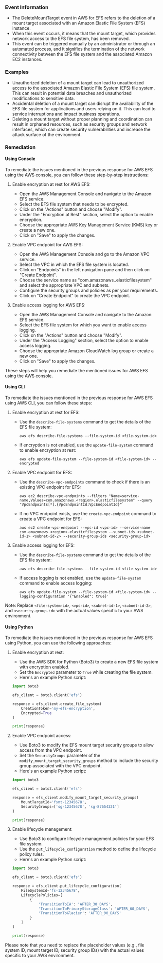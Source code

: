 
### Event Information

- The DeleteMountTarget event in AWS for EFS refers to the deletion of a mount target associated with an Amazon Elastic File System (EFS) instance.
- When this event occurs, it means that the mount target, which provides network access to the EFS file system, has been removed.
- This event can be triggered manually by an administrator or through an automated process, and it signifies the termination of the network connectivity between the EFS file system and the associated Amazon EC2 instances.


### Examples

- Unauthorized deletion of a mount target can lead to unauthorized access to the associated Amazon Elastic File System (EFS) file system. This can result in potential data breaches and unauthorized modifications to sensitive data.
- Accidental deletion of a mount target can disrupt the availability of the EFS file system for applications and users relying on it. This can lead to service interruptions and impact business operations.
- Deleting a mount target without proper planning and coordination can result in orphaned resources, such as security groups and network interfaces, which can create security vulnerabilities and increase the attack surface of the environment.

### Remediation

#### Using Console

To remediate the issues mentioned in the previous response for AWS EFS using the AWS console, you can follow these step-by-step instructions:

1. Enable encryption at rest for AWS EFS:
   - Open the AWS Management Console and navigate to the Amazon EFS service.
   - Select the EFS file system that needs to be encrypted.
   - Click on the "Actions" button and choose "Modify".
   - Under the "Encryption at Rest" section, select the option to enable encryption.
   - Choose the appropriate AWS Key Management Service (KMS) key or create a new one.
   - Click on "Save" to apply the changes.

2. Enable VPC endpoint for AWS EFS:
   - Open the AWS Management Console and go to the Amazon VPC service.
   - Select the VPC in which the EFS file system is located.
   - Click on "Endpoints" in the left navigation pane and then click on "Create Endpoint".
   - Choose the service name as "com.amazonaws.<region>.elasticfilesystem" and select the appropriate VPC and subnets.
   - Configure the security groups and policies as per your requirements.
   - Click on "Create Endpoint" to create the VPC endpoint.

3. Enable access logging for AWS EFS:
   - Open the AWS Management Console and navigate to the Amazon EFS service.
   - Select the EFS file system for which you want to enable access logging.
   - Click on the "Actions" button and choose "Modify".
   - Under the "Access Logging" section, select the option to enable access logging.
   - Choose the appropriate Amazon CloudWatch log group or create a new one.
   - Click on "Save" to apply the changes.

These steps will help you remediate the mentioned issues for AWS EFS using the AWS console.

#### Using CLI

To remediate the issues mentioned in the previous response for AWS EFS using AWS CLI, you can follow these steps:

1. Enable encryption at rest for EFS:
   - Use the `describe-file-systems` command to get the details of the EFS file system: 
     ```
     aws efs describe-file-systems --file-system-id <file-system-id>
     ```
   - If encryption is not enabled, use the `update-file-system` command to enable encryption at rest:
     ```
     aws efs update-file-system --file-system-id <file-system-id> --encrypted
     ```

2. Enable VPC endpoint for EFS:
   - Use the `describe-vpc-endpoints` command to check if there is an existing VPC endpoint for EFS:
     ```
     aws ec2 describe-vpc-endpoints --filters "Name=service-name,Values=com.amazonaws.<region>.elasticfilesystem" --query "VpcEndpoints[*].{VpcEndpointId:VpcEndpointId}"
     ```
   - If no VPC endpoint exists, use the `create-vpc-endpoint` command to create a VPC endpoint for EFS:
     ```
     aws ec2 create-vpc-endpoint --vpc-id <vpc-id> --service-name com.amazonaws.<region>.elasticfilesystem --subnet-ids <subnet-id-1> <subnet-id-2> --security-group-ids <security-group-id>
     ```

3. Enable access logging for EFS:
   - Use the `describe-file-systems` command to get the details of the EFS file system: 
     ```
     aws efs describe-file-systems --file-system-id <file-system-id>
     ```
   - If access logging is not enabled, use the `update-file-system` command to enable access logging:
     ```
     aws efs update-file-system --file-system-id <file-system-id> --logging-configuration '{"Enabled": true}'
     ```

Note: Replace `<file-system-id>`, `<vpc-id>`, `<subnet-id-1>`, `<subnet-id-2>`, and `<security-group-id>` with the actual values specific to your AWS environment.

#### Using Python

To remediate the issues mentioned in the previous response for AWS EFS using Python, you can use the following approaches:

1. Enable encryption at rest:
   - Use the AWS SDK for Python (Boto3) to create a new EFS file system with encryption enabled.
   - Set the `Encrypted` parameter to `True` while creating the file system.
   - Here's an example Python script:

   ```python
   import boto3

   efs_client = boto3.client('efs')

   response = efs_client.create_file_system(
       CreationToken='my-efs-encryption',
       Encrypted=True
   )

   print(response)
   ```

2. Enable VPC endpoint access:
   - Use Boto3 to modify the EFS mount target security groups to allow access from the VPC endpoint.
   - Set the `SecurityGroups` parameter of the `modify_mount_target_security_groups` method to include the security group associated with the VPC endpoint.
   - Here's an example Python script:

   ```python
   import boto3

   efs_client = boto3.client('efs')

   response = efs_client.modify_mount_target_security_groups(
       MountTargetId='fsmt-12345678',
       SecurityGroups=['sg-12345678', 'sg-87654321']
   )

   print(response)
   ```

3. Enable lifecycle management:
   - Use Boto3 to configure lifecycle management policies for your EFS file system.
   - Use the `put_lifecycle_configuration` method to define the lifecycle policy rules.
   - Here's an example Python script:

   ```python
   import boto3

   efs_client = boto3.client('efs')

   response = efs_client.put_lifecycle_configuration(
       FileSystemId='fs-12345678',
       LifecyclePolicies=[
           {
               'TransitionToIA': 'AFTER_30_DAYS',
               'TransitionToPrimaryStorageClass': 'AFTER_60_DAYS',
               'TransitionToGlacier': 'AFTER_90_DAYS'
           }
       ]
   )

   print(response)
   ```

Please note that you need to replace the placeholder values (e.g., file system ID, mount target ID, security group IDs) with the actual values specific to your AWS environment.


